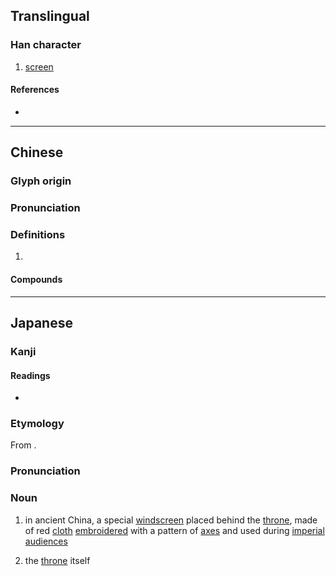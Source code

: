 {{character info/new}}
==Translingual==

===Han character===
{{Han char|rn=63|rad=戶|as=06|sn=10|four=30232|canj=HSYHV,ISYHV|ids=⿸戶衣, ⿸户衣}}

# [[screen]]

====References====
* {{Han ref|kx=0416.130|dkj=11742|dj=0761.150|hdz=32263.040|uh=6246|ud=25158|bh=D1B0|bd=53680}}

----

==Chinese==
{{zh-forms}}

===Glyph origin===
{{Han etym}}

===Pronunciation===
{{zh-pron
|m=yǐ
|c=ji2
|mc=y
|oc=y
|cat=
}}

===Definitions===
{{zh-hanzi}}

# {{rfdef|zh}}

====Compounds====
{{zh-der|帷扆|扆座|負扆|黼扆}}

----

==Japanese==

===Kanji===
{{ja-kanji|grade=|rs=戶06}}

====Readings====
* {{ja-readings|on=い,え|kun=ついたて}}

===Etymology===
{{ja-kanjitab|い|yomi=on}}
From {{der|ja|ltc|sort=い|-}} {{ltc-l|扆}}.

===Pronunciation===
{{ja-pron|い|y=on}}

===Noun===
{{ja-noun|い}}

# in ancient China, a special [[windscreen]] placed behind the [[throne]], made of red [[cloth]] [[embroider]]ed with a pattern of [[axe]]s and used during [[imperial]] [[audience]]s
# {{lb|ja|by extension}} the [[throne]] itself